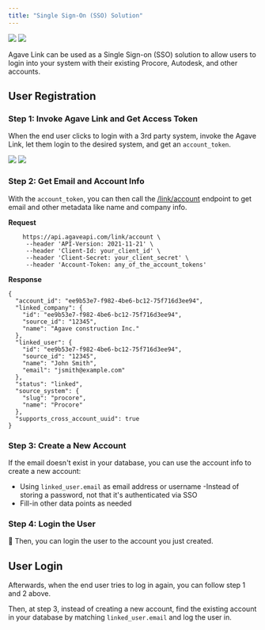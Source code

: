 ```yaml
---
title: "Single Sign-On (SSO) Solution"
---
```


![](/images/sso-1.png)
![](/images/sso-2.png)

Agave Link can be used as a Single Sign-on (SSO) solution to allow users to login into your system with their existing Procore, Autodesk, and other accounts.

## User Registration

### Step 1: Invoke Agave Link and Get Access Token
When the end user clicks to login with a 3rd party system, invoke the Agave Link, let them login to the desired system, and get an `account_token`.

![](/images/sso-3.png)
![](/images/sso-4.png)

### Step 2: Get Email and Account Info

With the `account_token`, you can then call the [/link/account](https://docs.agaveapi.com/reference#tag/link-metadata/operation/getLinkedAccount) endpoint to get email and other metadata like name and company info.

**Request**
```curl curl
    https://api.agaveapi.com/link/account \
     --header 'API-Version: 2021-11-21' \
     --header 'Client-Id: your_client_id' \
     --header 'Client-Secret: your_client_secret' \
     --header 'Account-Token: any_of_the_account_tokens'
```

**Response**
```
{
  "account_id": "ee9b53e7-f982-4be6-bc12-75f716d3ee94",
  "linked_company": {
    "id": "ee9b53e7-f982-4be6-bc12-75f716d3ee94",
    "source_id": "12345",
    "name": "Agave construction Inc."
  },
  "linked_user": {
    "id": "ee9b53e7-f982-4be6-bc12-75f716d3ee94",
    "source_id": "12345",
    "name": "John Smith",
    "email": "jsmith@example.com"
  },
  "status": "linked",
  "source_system": {
    "slug": "procore",
    "name": "Procore"
  },
  "supports_cross_account_uuid": true
}
```

### Step 3: Create a New Account

If the email doesn't exist in your database, you can use the account info to create a new account:

- Using `linked_user.email` as email address or username
-Instead of storing a password, not that it's authenticated via SSO
- Fill-in other data points as needed

### Step 4: Login the User
🎉 Then, you can login the user to the account you just created.

## User Login
Afterwards, when the end user tries to log in again, you can follow step 1 and 2 above.

Then, at step 3, instead of creating a new account, find the existing account in your database by matching `linked_user.email` and log the user in.
